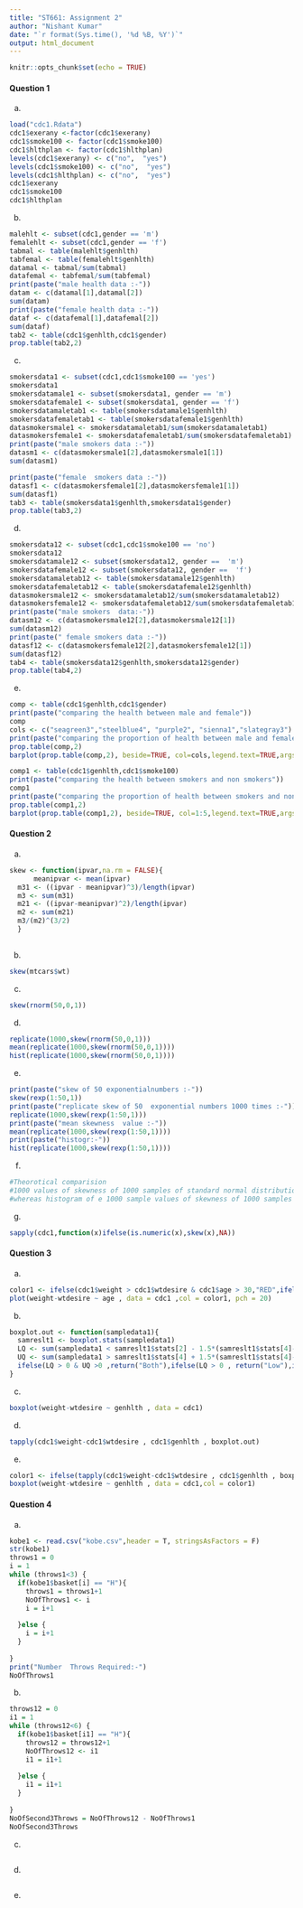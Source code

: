 ```yaml
---
title: "ST661: Assignment 2"
author: "Nishant Kumar"
date: "`r format(Sys.time(), '%d %B, %Y')`"
output: html_document
---
```


```r
knitr::opts_chunk$set(echo = TRUE)
```

#### Question 1
a.
```r
load("cdc1.Rdata")
cdc1$exerany <-factor(cdc1$exerany)
cdc1$smoke100 <- factor(cdc1$smoke100)
cdc1$hlthplan <- factor(cdc1$hlthplan)
levels(cdc1$exerany) <- c("no",  "yes")
levels(cdc1$smoke100) <- c("no",  "yes")
levels(cdc1$hlthplan) <- c("no",  "yes")
cdc1$exerany
cdc1$smoke100
cdc1$hlthplan
```

b.
```r
malehlt <- subset(cdc1,gender == 'm')
femalehlt <- subset(cdc1,gender == 'f')
tabmal <- table(malehlt$genhlth)
tabfemal <- table(femalehlt$genhlth)
datamal <- tabmal/sum(tabmal)
datafemal <- tabfemal/sum(tabfemal)
print(paste("male health data :-"))
datam <- c(datamal[1],datamal[2])
sum(datam)
print(paste("female health data :-"))
dataf <- c(datafemal[1],datafemal[2])
sum(dataf)
tab2 <- table(cdc1$genhlth,cdc1$gender)
prop.table(tab2,2)
```

c.
```r
smokersdata1 <- subset(cdc1,cdc1$smoke100 == 'yes')
smokersdata1
smokersdatamale1 <- subset(smokersdata1, gender == 'm')
smokersdatafemale1 <- subset(smokersdata1, gender == 'f')
smokersdatamaletab1 <- table(smokersdatamale1$genhlth)
smokersdatafemaletab1 <- table(smokersdatafemale1$genhlth)
datasmokersmale1 <- smokersdatamaletab1/sum(smokersdatamaletab1)
datasmokersfemale1 <- smokersdatafemaletab1/sum(smokersdatafemaletab1)
print(paste("male smokers data :-"))
datasm1 <- c(datasmokersmale1[2],datasmokersmale1[1])
sum(datasm1)

print(paste("female  smokers data :-"))
datasf1 <- c(datasmokersfemale1[2],datasmokersfemale1[1])
sum(datasf1)
tab3 <- table(smokersdata1$genhlth,smokersdata1$gender)
prop.table(tab3,2)
```

d.
```r
smokersdata12 <- subset(cdc1,cdc1$smoke100 == 'no')
smokersdata12
smokersdatamale12 <- subset(smokersdata12, gender ==  'm')
smokersdatafemale12 <- subset(smokersdata12, gender ==  'f')
smokersdatamaletab12 <- table(smokersdatamale12$genhlth)
smokersdatafemaletab12 <- table(smokersdatafemale12$genhlth)
datasmokersmale12 <- smokersdatamaletab12/sum(smokersdatamaletab12)
datasmokersfemale12 <- smokersdatafemaletab12/sum(smokersdatafemaletab12)
print(paste("male smokers  data:-"))
datasm12 <- c(datasmokersmale12[2],datasmokersmale12[1])
sum(datasm12)
print(paste(" female smokers data :-"))
datasf12 <- c(datasmokersfemale12[2],datasmokersfemale12[1])
sum(datasf12)
tab4 <- table(smokersdata12$genhlth,smokersdata12$gender)
prop.table(tab4,2)
```

e.
```r
comp <- table(cdc1$genhlth,cdc1$gender)
print(paste("comparing the health between male and female"))
comp
cols <- c("seagreen3","steelblue4", "purple2", "sienna1","slategray3")
print(paste("comparing the proportion of health between male and female"))
prop.table(comp,2)
barplot(prop.table(comp,2), beside=TRUE, col=cols,legend.text=TRUE,args.legend= (list(x=13.2,y=.4)))

comp1 <- table(cdc1$genhlth,cdc1$smoke100)
print(paste("comparing the health between smokers and non smokers"))
comp1
print(paste("comparing the proportion of health between smokers and non smokers"))
prop.table(comp1,2)
barplot(prop.table(comp1,2), beside=TRUE, col=1:5,legend.text=TRUE,args.legend= (list(x=13.2,y=.4)))

```





#### Question 2
a.
```r
skew <- function(ipvar,na.rm = FALSE){
      meanipvar <- mean(ipvar)
  m31 <- ((ipvar - meanipvar)^3)/length(ipvar)
  m3 <- sum(m31)
  m21 <- ((ipvar-meanipvar)^2)/length(ipvar)
  m2 <- sum(m21)
  m3/(m2)^(3/2)
  }
  

```

b.
```r
skew(mtcars$wt)
```

c.
```r
skew(rnorm(50,0,1))
```

d.
```r
replicate(1000,skew(rnorm(50,0,1)))
mean(replicate(1000,skew(rnorm(50,0,1))))
hist(replicate(1000,skew(rnorm(50,0,1))))
```

e.
```r
print(paste("skew of 50 exponentialnumbers :-"))
skew(rexp(1:50,1))
print(paste("replicate skew of 50  exponential numbers 1000 times :-"))
replicate(1000,skew(rexp(1:50,1)))
print(paste("mean skewness  value :-"))
mean(replicate(1000,skew(rexp(1:50,1))))
print(paste("histogr:-"))
hist(replicate(1000,skew(rexp(1:50,1))))

```

f.
```r
#Theorotical comparision
#1000 values of skewness of 1000 samples of standard normal distribution with sample size 50 is a N.D with mean #of skewness equals to 0 same as mean of individual sample 
#whereas histogram of e 1000 sample values of skewness of 1000 samples of exponential distribution with sample #size 50 is a positively skewed exponential distribution with mean of skewness greater than that of mean of #individual sample
```

g.
```r
sapply(cdc1,function(x)ifelse(is.numeric(x),skew(x),NA))
```


#### Question 3
a.
```r
color1 <- ifelse(cdc1$weight > cdc1$wtdesire & cdc1$age > 30,"RED",ifelse(cdc1$weight > cdc1$wtdesire & cdc1$age <= 30 , "BLUE",ifelse(cdc1$weight <= cdc1$wtdesire & cdc1$age <= 30 ,"ORANGE","CYAN")))
plot(weight-wtdesire ~ age , data = cdc1 ,col = color1, pch = 20)
```

b.
```r
boxplot.out <- function(sampledata1){
  samreslt1 <- boxplot.stats(sampledata1)
  LQ <- sum(sampledata1 < samreslt1$stats[2] - 1.5*(samreslt1$stats[4]-samreslt1$stats[2]))
  UQ <- sum(sampledata1 > samreslt1$stats[4] + 1.5*(samreslt1$stats[4]-samreslt1$stats[2]))
  ifelse(LQ > 0 & UQ >0 ,return("Both"),ifelse(LQ > 0 , return("Low"),ifelse(UQ > 0,return("High"),return("None"))))
}
```

c.
```r
boxplot(weight-wtdesire ~ genhlth , data = cdc1)

```

d.
```r
tapply(cdc1$weight-cdc1$wtdesire , cdc1$genhlth , boxplot.out)
```

e.
```r
color1 <- ifelse(tapply(cdc1$weight-cdc1$wtdesire , cdc1$genhlth , boxplot.out) == "Both","Red",ifelse(tapply(cdc1$weight-cdc1$wtdesire , cdc1$genhlth , boxplot.out)== "High","Blue",ifelse(tapply(cdc1$weight-cdc1$wtdesire , cdc1$genhlth , boxplot.out)=="Low","Green","Yellow")))
boxplot(weight-wtdesire ~ genhlth , data = cdc1,col = color1)
```



#### Question 4
a.
```r
kobe1 <- read.csv("kobe.csv",header = T, stringsAsFactors = F)
str(kobe1)
throws1 = 0 
i = 1
while (throws1<3) {
  if(kobe1$basket[i] == "H"){
    throws1 = throws1+1
    NoOfThrows1 <- i
    i = i+1
    
  }else {
    i = i+1
  }
  
}
print("Number  Throws Required:-")
NoOfThrows1
```

b.
```r
throws12 = 0 
i1 = 1
while (throws12<6) {
  if(kobe1$basket[i1] == "H"){
    throws12 = throws12+1
    NoOfThrows12 <- i1
    i1 = i1+1
    
  }else {
    i1 = i1+1
  }
  
}
NoOfSecond3Throws = NoOfThrows12 - NoOfThrows1
NoOfSecond3Throws
```

c.
```r

```

d.
```r

```

e.
```r

```


